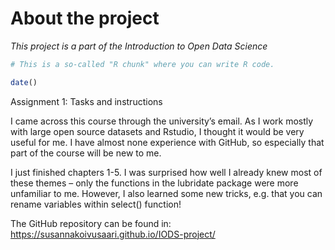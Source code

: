 # About the project

*This project is a part of the Introduction to Open Data Science*

```r
# This is a so-called "R chunk" where you can write R code.

date()

```

Assignment 1: Tasks and instructions

I came across this course through the university's email. As I work mostly with large open source datasets and Rstudio, I thought it would be very useful for me. I have almost none experience with GitHub, so especially that part of the course will be new to me.

I just finished chapters 1-5. I was surprised how well I already knew most of these themes -- only the functions in the lubridate package were more unfamiliar to me. However, I also learned some new tricks, e.g. that you can rename variables within select() function!

The GitHub repository can be found in: <https://susannakoivusaari.github.io/IODS-project/>

